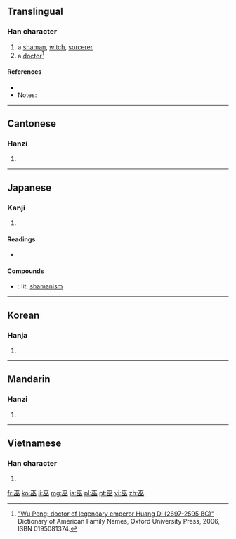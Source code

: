 ==Translingual==
{{zh-attention|Please check recent edits}}

===Han character===
{{Han char|rn=48|rad=工|as=04|sn=7|four=1010<sub>8</sub>|canj=一人人 (MOO)}}

# a [[shaman]], [[witch]], [[sorcerer]]
# a [[doctor]]<ref>[http://www.ancestry.com/facts/Wu-places-origin.ashx "Wu Peng: doctor of legendary emperor Huang Di (2697-2595 BC)"] Dictionary of American Family Names, Oxford University Press, 2006, ISBN 0195081374.</ref>

====References====
* {{Han ref|kx=0325.190|dkj=08728|dj=0629.070|hdz=10412.080|uh=5DEB|ud=24043|bh=A7C5|bd=42949}}
* Notes:
<references/>

----

==Cantonese==
===Hanzi===
{{yue-hanzi|jyut=|y=mou4}}

# {{defn|lang=yue|sort=工04}}

----

==Japanese==
===Kanji===
{{ja-kanji|grade=|rs=工04}}

# {{defn|lang=ja|sort=工04}}

====Readings====
* {{ja-readings|on={{l|ja|ふ}} ([[fu]]), {{l|ja|ぶ}} ([[bu]]), {{l|ja|づ}} ([[du]]/[[zu]]), {{l|ja|づう}} ([[wū]])|kun={{l|ja|みこ}} ([[miko]]), {{l|ja|かんなぎ}} ([[kannagi]])}}

====Compounds====
* {{l|ja|巫教}}: lit. [[shamanism]]

----

==Korean==
===Hanja===
{{ko-hanja|hangeul=무|rv=mu|mr=mu}}

# {{defn|lang=ko|sort=工04}}

----

==Mandarin==
===Hanzi===
{{cmn-hanzi|pin=[[wū]] ([[wu1]])|wg=wu<sup>1</sup>}}

# {{defn|lang=cmn|sort=工04}}

----

==Vietnamese==
===Han character===
{{vi-hantu|[[vu]]|rs=工04}}

# {{defn|lang=vi|sort=工04}}

[[fr:巫]]
[[ko:巫]]
[[li:巫]]
[[mg:巫]]
[[ja:巫]]
[[pl:巫]]
[[pt:巫]]
[[vi:巫]]
[[zh:巫]]